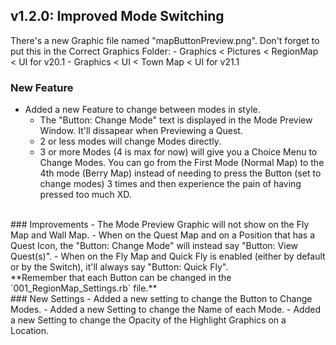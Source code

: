 ## v1.2.0: Improved Mode Switching

<Callout type="attention" blend="light">
  There's a new Graphic file named "mapButtonPreview.png". Don't forget to put this in the Correct Graphics Folder:
    - Graphics < Pictures < RegionMap < UI for v20.1
    - Graphics < UI < Town Map < UI for v21.1
</Callout>

### New Feature
- Added a new Feature to change between modes in style.
  - The "Button: Change Mode" text is displayed in the Mode Preview Window. It'll dissapear when Previewing a Quest.
  - 2 or less modes will change Modes directly.
  - 3 or more Modes (4 is max for now) will give you a Choice Menu to Change Modes.
    You can go from the First Mode (Normal Map) to the 4th mode (Berry Map) instead of needing to press the Button (set to change modes) 3 times and then experience the pain of having pressed too much XD.
<br/>
### Improvements
- The Mode Preview Graphic will not show on the Fly Map and Wall Map.
- When on the Quest Map and on a Position that has a Quest Icon, the "Button: Change Mode" will instead say "Button: View Quest(s)".
- When on the Fly Map and Quick Fly is enabled (either by default or by the Switch), it'll always say "Button: Quick Fly".
<br/>
**Remember that each Button can be changed in the `001_RegionMap_Settings.rb` file.**
<br/>
### New Settings 
- Added a new setting to change the Button to Change Modes.
- Added a new Setting to change the Name of each Mode.
- Added a new Setting to change the Opacity of the Highlight Graphics on a Location.